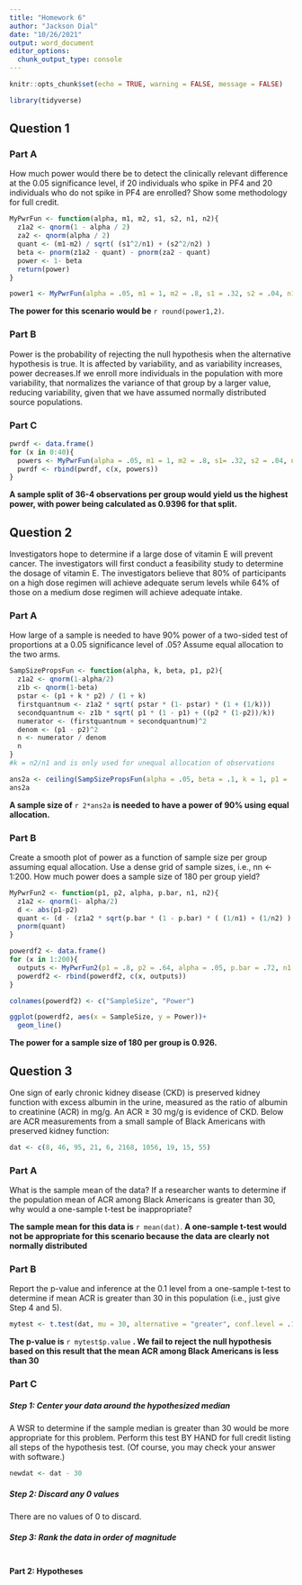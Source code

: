 ```yaml
---
title: "Homework 6"
author: "Jackson Dial"
date: "10/26/2021"
output: word_document
editor_options: 
  chunk_output_type: console
---
```


```r
knitr::opts_chunk$set(echo = TRUE, warning = FALSE, message = FALSE)
```

```r
library(tidyverse)
```

## Question 1

### Part A

How much power would there be to detect the clinically relevant difference at the 0.05 significance level, if 20 individuals who spike in PF4 and 20 individuals who do not spike in PF4 are enrolled? Show some methodology for full credit.

```r
MyPwrFun <- function(alpha, m1, m2, s1, s2, n1, n2){
  z1a2 <- qnorm(1 - alpha / 2)
  za2 <- qnorm(alpha / 2)
  quant <- (m1-m2) / sqrt( (s1^2/n1) + (s2^2/n2) )
  beta <- pnorm(z1a2 - quant) - pnorm(za2 - quant)
  power <- 1- beta
  return(power)
}

power1 <- MyPwrFun(alpha = .05, m1 = 1, m2 = .8, s1 = .32, s2 = .04, n1 = 20, n= 20)
```

__The power for this scenario would be__ `r round(power1,2)`. 

### Part B

Power is the probability of rejecting the null hypothesis when the alternative hypothesis is true. It is affected by variability, and as variability increases, power decreases.If we enroll more individuals in the population with more variability, that normalizes the variance of that group by a larger value, reducing variability, given that we have assumed normally distributed source populations.

### Part C

```r
pwrdf <- data.frame()
for (x in 0:40){
  powers <- MyPwrFun(alpha = .05, m1 = 1, m2 = .8, s1= .32, s2 = .04, n1 = x, n2 = 40-x)
  pwrdf <- rbind(pwrdf, c(x, powers))
}
```


__A sample split of 36-4 observations per group would yield us the highest power, with power being calculated as 0.9396 for that split.__

## Question 2

Investigators hope to determine if a large dose of vitamin E will prevent cancer. The investigators will first conduct a feasibility study to determine the dosage of vitamin E. The investigators believe that 80% of participants on a high dose regimen will achieve adequate serum levels while 64% of those on a medium dose regimen will achieve adequate intake.

### Part A

How large of a sample is needed to have 90% power of a two-sided test of proportions at a 0.05 significance level of .05? Assume equal allocation to the two arms.

```r

SampSizePropsFun <- function(alpha, k, beta, p1, p2){
  z1a2 <- qnorm(1-alpha/2)
  z1b <- qnorm(1-beta)
  pstar <- (p1 + k * p2) / (1 + k)
  firstquantnum <- z1a2 * sqrt( pstar * (1- pstar) * (1 + (1/k)))
  secondquantnum <- z1b * sqrt( p1 * (1 - p1) + ((p2 * (1-p2))/k))
  numerator <- (firstquantnum + secondquantnum)^2
  denom <- (p1 - p2)^2
  n <- numerator / denom
  n
}
#k = n2/n1 and is only used for unequal allocation of observations

ans2a <- ceiling(SampSizePropsFun(alpha = .05, beta = .1, k = 1, p1 = .8, p2 = .64))
ans2a
```


__A sample size of__ `r 2*ans2a` __is needed to have a power of 90% using equal allocation.__

### Part B

Create a smooth plot of power as a function of sample size per group assuming equal allocation. Use a dense grid of sample sizes, i.e., nn <- 1:200. How much power does a sample size of 180 per group yield?


```r
MyPwrFun2 <- function(p1, p2, alpha, p.bar, n1, n2){
  z1a2 <- qnorm(1- alpha/2)
  d <- abs(p1-p2)
  quant <- (d - (z1a2 * sqrt(p.bar * (1 - p.bar) * ( (1/n1) + (1/n2) ) ) ) ) / (sqrt(((p1 * (1-p1) ) / n1) + (p2 * (1-p2) / n2)))
  pnorm(quant)
}

powerdf2 <- data.frame()
for (x in 1:200){
  outputs <- MyPwrFun2(p1 = .8, p2 = .64, alpha = .05, p.bar = .72, n1 = x, n2 = x)
  powerdf2 <- rbind(powerdf2, c(x, outputs))
}

colnames(powerdf2) <- c("SampleSize", "Power")

ggplot(powerdf2, aes(x = SampleSize, y = Power))+
  geom_line()


```

__The power for a sample size of 180 per group is 0.926.__


## Question 3

One sign of early chronic kidney disease (CKD) is preserved kidney function with excess albumin in the urine, measured as the ratio of albumin to creatinine (ACR) in mg/g. An ACR ≥ 30 mg/g is evidence of CKD. Below are ACR measurements from a small sample of Black Americans with preserved kidney function:

```r
dat <- c(8, 46, 95, 21, 6, 2168, 1056, 19, 15, 55)

```

### Part A

What is the sample mean of the data? If a researcher wants to determine if the population mean of ACR among Black Americans is greater than 30, why would a one-sample t-test be inappropriate?

__The sample mean for this data is__ `r mean(dat)`. __A one-sample t-test would not be appropriate for this scenario because the data are clearly not normally distributed__

### Part B

Report the p-value and inference at the 0.1 level from a one-sample t-test to determine if mean ACR is greater than 30 in this population (i.e., just give Step 4 and 5).

```r
mytest <- t.test(dat, mu = 30, alternative = "greater", conf.level = .1)
```

__The p-value is__ `r mytest$p.value` __. We fail to reject the null hypothesis based on this result that the mean ACR among Black Americans is less than 30__

### Part C


##### Step 1: Center your data around the hypothesized median

A WSR to determine if the sample median is greater than 30 would be more appropriate for this problem. Perform this test BY HAND for full credit listing all steps of the hypothesis test. (Of course, you may check your answer with software.)

```r
newdat <- dat - 30

```

##### Step 2: Discard any 0 values

There are no values of 0 to discard.

##### Step 3: Rank the data in order of magnitude

```r

```




#### Part 2: Hypotheses


```r


```







